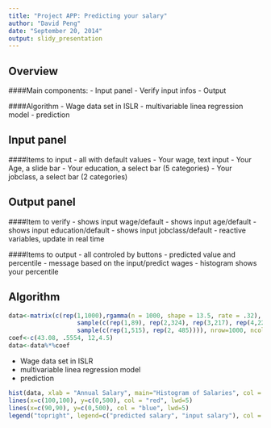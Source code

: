 ```yaml
---
title: "Project APP: Predicting your salary"
author: "David Peng"
date: "September 20, 2014"
output: slidy_presentation
---
```


## Overview
####Main components:
- Input panel
- Verify input infos
- Output

####Algorithm
- Wage data set in ISLR
- multivariable linea regression model
- prediction

## Input panel
####Items to input 
- all with default values
- Your wage, text input
- Your Age, a slide bar
- Your education, a select bar (5 categories)
- Your jobclass, a select bar (2 categories)

## Output panel
####Item to verify 
- shows input wage/default
- shows input age/default
- shows input education/default
- shows input jobclass/default
- reactive variables, update in real time

####Items to output
- all controled by buttons
- predicted value and percentile
- message based on the input/predict wages
- histogram shows your percentile

## Algorithm
```r
data<-matrix(c(rep(1,1000),rgamma(n = 1000, shape = 13.5, rate = .32),
                   sample(c(rep(1,89), rep(2,324), rep(3,217), rep(4,228), rep(5,142))),
                   sample(c(rep(1,515), rep(2, 485)))), nrow=1000, ncol=4)
coef<-c(43.08, .5554, 12,4.5)
data<-data%*%coef
```
- Wage data set in ISLR
- multivariable linea regression model
- prediction

```r
hist(data, xlab = "Annual Salary", main="Histogram of Salaries", col = "lightgreen", breaks = 20)
lines(x=c(100,100), y=c(0,500), col = "red", lwd=5)
lines(x=c(90,90), y=c(0,500), col = "blue", lwd=5)
legend("topright", legend=c("predicted salary", "input salary"), col = c("red", "blue"), lty = 1, bty="n", lwd = 5)
```
